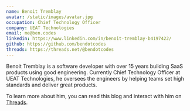 ```yaml
---
name: Benoit Tremblay
avatar: /static/images/avatar.jpg
occupation: Chief Technology Officer
company: UEAT Technologies
email: me@ben.codes
linkedin: https://www.linkedin.com/in/benoit-tremblay-b4197422/
github: https://github.com/bendotcodes
threads: https://threads.net/@bendotcodes
---
```


Benoit Tremblay is a software developer with over 15 years building SaaS products using good engineering. Currently Chief Technology Officer at UEAT Technologies, he oversees the engineers by helping teams set high standards and deliver great products.

To learn more about him, you can read this blog and interact with him on <a href="https://threads.net/@bendotcodes">Threads</a>.

